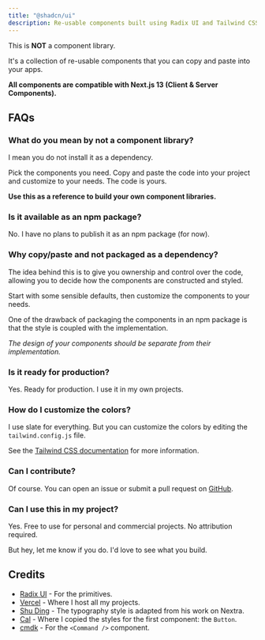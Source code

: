 ```yaml
---
title: "@shadcn/ui"
description: Re-usable components built using Radix UI and Tailwind CSS.
---
```


This is **NOT** a component library.

It's a collection of re-usable components that you can copy and paste into your apps.

**All components are compatible with Next.js 13 (Client & Server Components).**

## FAQs

### What do you mean by not a component library?

I mean you do not install it as a dependency.

Pick the components you need. Copy and paste the code into your project and customize to your needs. The code is yours.

**Use this as a reference to build your own component libraries.**

### Is it available as an npm package?

No. I have no plans to publish it as an npm package (for now).

### Why copy/paste and not packaged as a dependency?

The idea behind this is to give you ownership and control over the code, allowing you to decide how the components are constructed and styled.

Start with some sensible defaults, then customize the components to your needs.

One of the drawback of packaging the components in an npm package is that the style is coupled with the implementation.

_The design of your components should be separate from their implementation._

### Is it ready for production?

Yes. Ready for production. I use it in my own projects.

### How do I customize the colors?

I use slate for everything. But you can customize the colors by editing the `tailwind.config.js` file.

See the [Tailwind CSS documentation](https://tailwindcss.com/docs/customizing-colors) for more information.

### Can I contribute?

Of course. You can open an issue or submit a pull request on [GitHub](https://github.com/shadcn/ui).

### Can I use this in my project?

Yes. Free to use for personal and commercial projects. No attribution required.

But hey, let me know if you do. I'd love to see what you build.

## Credits

- [Radix UI](https://radix-ui.com) - For the primitives.
- [Vercel](https://vercel.com) - Where I host all my projects.
- [Shu Ding](https://shud.in) - The typography style is adapted from his work on Nextra.
- [Cal](https://cal.com) - Where I copied the styles for the first component: the `Button`.
- [cmdk](https://cmdk.paco.me) - For the `<Command />` component.
